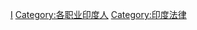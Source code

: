 {{Commonscat|Jurists from India}}

[[Category:各國法學家|I]]
[[Category:各职业印度人|Category:各职业印度人]]
[[Category:印度法律|Category:印度法律]]